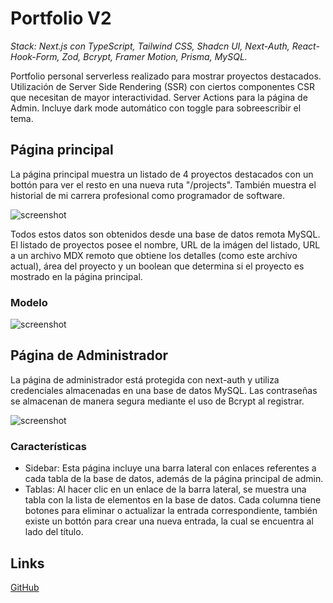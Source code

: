 # Portfolio V2

_Stack: Next.js con TypeScript, Tailwind CSS, Shadcn UI, Next-Auth, React-Hook-Form, Zod, Bcrypt, Framer Motion, Prisma, MySQL._

Portfolio personal serverless realizado para mostrar proyectos destacados. Utilización de Server Side Rendering (SSR) con ciertos componentes CSR que necesitan de mayor interactividad. Server Actions para la página de Admin. Incluye dark mode automático con toggle para sobreescribir el tema.

## Página principal

La página principal muestra un listado de 4 proyectos destacados con un bottón para ver el resto en una nueva ruta "/projects". También muestra el historial de mi carrera profesional como programador de software.

![screenshot](https://github.com/Jaycedam/portfolio-mdx/raw/main/projects/portfolio-v2/projects.webp)

Todos estos datos son obtenidos desde una base de datos remota MySQL. El listado de proyectos posee el nombre, URL de la imágen del listado, URL a un archivo MDX remoto que obtiene los detalles (como este archivo actual), área del proyecto y un boolean que determina si el proyecto es mostrado en la página principal.

### Modelo

![screenshot](https://github.com/Jaycedam/portfolio-mdx/raw/main/projects/portfolio-v2/model.webp)

## Página de Administrador

La página de administrador está protegida con next-auth y utiliza credenciales almacenadas en una base de datos MySQL. Las contraseñas se almacenan de manera segura mediante el uso de Bcrypt al registrar.

![screenshot](https://github.com/Jaycedam/portfolio-mdx/raw/main/projects/portfolio-v2/admin.webp)

### Características

- Sidebar: Esta página incluye una barra lateral con enlaces referentes a cada tabla de la base de datos, además de la página principal de admin.
- Tablas: Al hacer clic en un enlace de la barra lateral, se muestra una tabla con la lista de elementos en la base de datos. Cada columna tiene botones para eliminar o actualizar la entrada correspondiente, también existe un bottón para crear una nueva entrada, la cual se encuentra al lado del título.

## Links

[GitHub](https://github.com/Jaycedam/portfolio-website)
